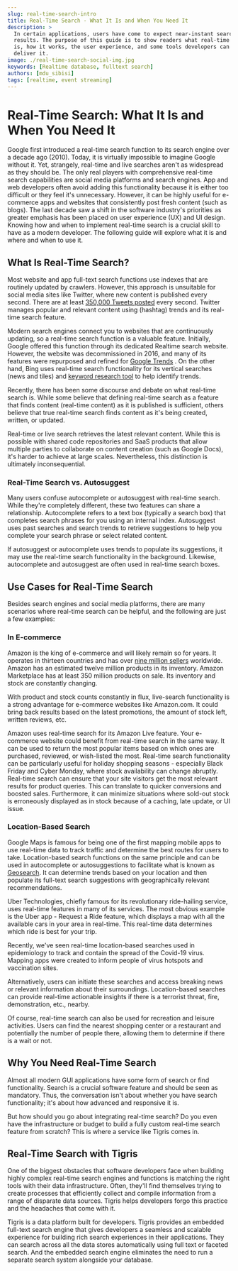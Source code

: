 ```yaml
---
slug: real-time-search-intro
title: Real-Time Search - What It Is and When You Need It
description: >
  In certain applications, users have come to expect near-instant search
  results. The purpose of this guide is to show readers what real-time search
  is, how it works, the user experience, and some tools developers can use to
  deliver it.
image: ./real-time-search-social-img.jpg
keywords: [Realtime database, fulltext search]
authors: [mdu_sibisi]
tags: [realtime, event streaming]
---
```


# Real-Time Search: What It Is and When You Need It

Google first introduced a real-time search function to its search engine
over a decade ago (2010). Today, it is virtually impossible to imagine
Google without it. Yet, strangely, real-time and live searches aren't as
widespread as they should be. The only real players with comprehensive
real-time search capabilities are social media platforms and search engines.
App and web developers often avoid adding this functionality because it is
either too difficult or they feel it's unnecessary. However, it can be
highly useful for e-commerce apps and websites that consistently post fresh
content (such as blogs). The last decade saw a shift in the software
industry's priorities as greater emphasis has been placed on user experience
(UX) and UI design. Knowing how and when to implement real-time search is a
crucial skill to have as a modern developer. The following guide will
explore what it is and where and when to use it.

<!-- truncate-->

## What Is Real-Time Search?

Most website and app full-text search functions use indexes that are
routinely updated by crawlers. However, this approach is unsuitable for
social media sites like Twitter, where new content is published every second.
There are at least
[350,000 Tweets posted](https://blog.hootsuite.com/twitter-statistics/)
every second. Twitter manages popular and relevant content using (hashtag)
trends and its real-time search feature.

Modern search engines connect you to websites that are continuously updating,
so a real-time search function is a valuable feature. Initially, Google
offered this function through its dedicated Realtime search website. However,
the website was decommissioned in 2016, and many of its features were
repurposed and refined for [Google Trends](https://trends.google.com/trends/)
. On the other hand, Bing uses real-time search functionality for its
vertical searches (news and tiles) and
[keyword research tool](https://www.bing.com/webmasters/help/keyword-research-628070b6) to help identify trends.

Recently, there has been some discourse and debate on what real-time search
is. While some believe that defining real-time search as a feature that
finds content (real-time content) as it is published is sufficient, others
believe that true real-time search finds content as it's being created,
written, or updated.

Real-time or live search retrieves the latest relevant content. While this
is possible with shared code repositories and SaaS products that allow
multiple parties to collaborate on content creation (such as Google Docs),
it's harder to achieve at large scales. Nevertheless, this distinction is
ultimately inconsequential.

### Real-Time Search vs. Autosuggest

Many users confuse autocomplete or autosuggest with real-time search. While
they're completely different, these two features can share a relationship.
Autocomplete refers to a text box (typically a search box) that completes
search phrases for you using an internal index. Autosuggest uses past
searches and search trends to retrieve suggestions to help you complete your
search phrase or select related content.

If autosuggest or autocomplete uses trends to populate its suggestions, it
may use the real-time search functionality in the background. Likewise,
autocomplete and autosuggest are often used in real-time search boxes.

## Use Cases for Real-Time Search

Besides search engines and social media platforms, there are many scenarios
where real-time search can be helpful, and the following are just a few
examples:

### In E-commerce

Amazon is the king of e-commerce and will likely remain so for years. It
operates in thirteen countries and has over
[nine million sellers](https://www.sellerapp.com/blog/amazon-seller-statistics/)
worldwide. Amazon has an estimated twelve million products in its inventory.
Amazon Marketplace has at least 350 million products on sale. Its inventory and
stock are constantly changing.

With product and stock counts constantly in flux, live-search functionality
is a strong advantage for e-commerce websites like Amazon.com. It could
bring back results based on the latest promotions, the amount of stock left,
written reviews, etc.

Amazon uses real-time search for its Amazon Live feature. Your e-commerce
website could benefit from real-time search in the same way. It can be used
to return the most popular items based on which ones are purchased, reviewed,
or wish-listed the most. Real-time search functionality can be particularly
useful for holiday shopping seasons - especially Black Friday and Cyber
Monday, where stock availability can change abruptly. Real-time search can
ensure that your site visitors get the most relevant results for product
queries. This can translate to quicker conversions and boosted sales.
Furthermore, it can minimize situations where sold-out stock is erroneously
displayed as in stock because of a caching, late update, or UI issue.

### Location-Based Search

Google Maps is famous for being one of the first mapping mobile apps to use
real-time data to track traffic and determine the best routes for users to
take. Location-based search functions on the same principle and can be
used in autocomplete or autosuggestions to facilitate what is known as
[Geosearch](https://opencagedata.com/guides/what-is-geosearch). It can
determine trends based on your location and then populate its full-text
search suggestions with geographically relevant recommendations.

Uber Technologies, chiefly famous for its revolutionary ride-hailing service,
uses real-time features in many of its services. The most obvious example is
the Uber app - Request a Ride feature, which displays a map with all the
available cars in your area in real-time. This real-time data determines
which ride is best for your trip.

Recently, we've seen real-time location-based searches used in epidemiology
to track and contain the spread of the Covid-19 virus. Mapping apps were
created to inform people of virus hotspots and vaccination sites.

Alternatively, users can initiate these searches and access breaking news or
relevant information about their surroundings. Location-based searches can
provide real-time actionable insights if there is a terrorist threat, fire,
demonstration, etc., nearby.

Of course, real-time search can also be used for recreation and leisure
activities. Users can find the nearest shopping center or a restaurant and
potentially the number of people there, allowing them to determine if there
is a wait or not.

## Why You Need Real-Time Search

Almost all modern GUI applications have some form of search or find
functionality. Search is a crucial software feature and should be seen as
mandatory. Thus, the conversation isn't about whether you have search
functionality; it's about how advanced and responsive it is.

But how should you go about integrating real-time search? Do you even have
the infrastructure or budget to build a fully custom real-time search
feature from scratch? This is where a service like Tigris comes in.

## Real-Time Search with Tigris

One of the biggest obstacles that software developers face when building
highly complex real-time search engines and functions is matching the right
tools with their data infrastructure. Often, they'll find themselves trying
to create processes that efficiently collect and compile information from a
range of disparate data sources. Tigris helps developers forgo this practice
and the headaches that come with it.

Tigris is a data platform built for developers. Tigris provides an embedded
full-text search engine that gives developers a seamless and scalable
experience for building rich search experiences in their applications. They
can search across all the data stores automatically using full text or
faceted search. And the embedded search engine eliminates the need to run a
separate search system alongside your database.

